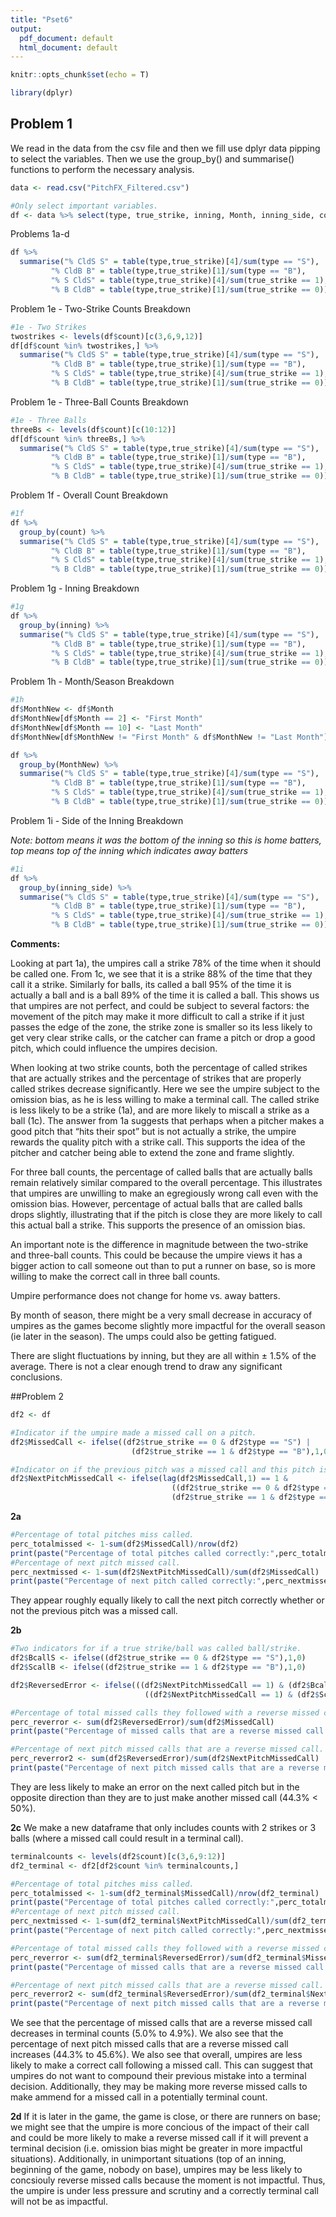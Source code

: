 ```yaml
---
title: "Pset6"
output:
  pdf_document: default
  html_document: default
---
```


```r
knitr::opts_chunk$set(echo = T)
```

```r
library(dplyr)
```

## Problem 1
We read in the data from the csv file and then we fill use dplyr data pipping to select the variables. Then we use the group_by() and summarise() functions to perform the necessary analysis.

```r
data <- read.csv("PitchFX_Filtered.csv")
```

```r
#Only select important variables.
df <- data %>% select(type, true_strike, inning, Month, inning_side, count)
```

Problems 1a-d
```r
df %>%
  summarise("% CldS S" = table(type,true_strike)[4]/sum(type == "S"),
         "% CldB B" = table(type,true_strike)[1]/sum(type == "B"),
         "% S CldS" = table(type,true_strike)[4]/sum(true_strike == 1),
         "% B CldB" = table(type,true_strike)[1]/sum(true_strike == 0))
```

Problem 1e - Two-Strike Counts Breakdown
```r
#1e - Two Strikes
twostrikes <- levels(df$count)[c(3,6,9,12)]
df[df$count %in% twostrikes,] %>%
  summarise("% CldS S" = table(type,true_strike)[4]/sum(type == "S"),
         "% CldB B" = table(type,true_strike)[1]/sum(type == "B"),
         "% S CldS" = table(type,true_strike)[4]/sum(true_strike == 1),
         "% B CldB" = table(type,true_strike)[1]/sum(true_strike == 0))
```

Problem 1e - Three-Ball Counts Breakdown
```r
#1e - Three Balls
threeBs <- levels(df$count)[c(10:12)]
df[df$count %in% threeBs,] %>%
  summarise("% CldS S" = table(type,true_strike)[4]/sum(type == "S"),
         "% CldB B" = table(type,true_strike)[1]/sum(type == "B"),
         "% S CldS" = table(type,true_strike)[4]/sum(true_strike == 1),
         "% B CldB" = table(type,true_strike)[1]/sum(true_strike == 0))
```

Problem 1f - Overall Count Breakdown
```r
#1f
df %>%
  group_by(count) %>%
  summarise("% CldS S" = table(type,true_strike)[4]/sum(type == "S"),
         "% CldB B" = table(type,true_strike)[1]/sum(type == "B"),
         "% S CldS" = table(type,true_strike)[4]/sum(true_strike == 1),
         "% B CldB" = table(type,true_strike)[1]/sum(true_strike == 0))
```

Problem 1g - Inning Breakdown
```r
#1g
df %>%
  group_by(inning) %>%
  summarise("% CldS S" = table(type,true_strike)[4]/sum(type == "S"),
         "% CldB B" = table(type,true_strike)[1]/sum(type == "B"),
         "% S CldS" = table(type,true_strike)[4]/sum(true_strike == 1),
         "% B CldB" = table(type,true_strike)[1]/sum(true_strike == 0))
```

Problem 1h - Month/Season Breakdown
```r
#1h
df$MonthNew <- df$Month
df$MonthNew[df$Month == 2] <- "First Month"
df$MonthNew[df$Month == 10] <- "Last Month"
df$MonthNew[df$MonthNew != "First Month" & df$MonthNew != "Last Month"] <- "Rest of Season"

df %>%
  group_by(MonthNew) %>%
  summarise("% CldS S" = table(type,true_strike)[4]/sum(type == "S"),
         "% CldB B" = table(type,true_strike)[1]/sum(type == "B"),
         "% S CldS" = table(type,true_strike)[4]/sum(true_strike == 1),
         "% B CldB" = table(type,true_strike)[1]/sum(true_strike == 0))
```

Problem 1i - Side of the Inning Breakdown

*Note: bottom means it was the bottom of the inning so this is home batters, top means top of the inning which indicates away batters*
```r
#1i
df %>%
  group_by(inning_side) %>%
  summarise("% CldS S" = table(type,true_strike)[4]/sum(type == "S"),
         "% CldB B" = table(type,true_strike)[1]/sum(type == "B"),
         "% S CldS" = table(type,true_strike)[4]/sum(true_strike == 1),
         "% B CldB" = table(type,true_strike)[1]/sum(true_strike == 0))
```

**Comments:**

Looking at part 1a), the umpires call a strike 78% of the time when it should be called one. From 1c, we see that it is a strike 88% of the time that they call it a strike. Similarly for balls, its called a ball 95% of the time it is actually a ball and is a ball 89% of the time it is called a ball. This shows us that umpires are not perfect, and could be subject to several factors: the movement of the pitch may make it more difficult to call a strike if it just passes the edge of the zone, the strike zone is smaller so its less likely to get very clear strike calls, or the catcher can frame a pitch or drop a good pitch, which could influence the umpires decision.

When looking at two strike counts, both the percentage of called strikes that are actually strikes and the percentage of strikes that are properly called strikes decrease significantly. Here we see the umpire subject to the omission bias, as he is less willing to make a terminal call. The called strike is less likely to be a strike (1a), and are more likely to miscall a strike as a ball (1c). The answer from 1a suggests that perhaps when a pitcher makes a good pitch that “hits their spot” but is not actually a strike, the umpire rewards the quality pitch with a strike call. This supports the idea of the pitcher and catcher being able to extend the zone and frame slightly. 

For three ball counts, the percentage of called balls that are actually balls remain relatively similar compared to the overall percentage. This illustrates that umpires are unwilling to make an egregiously wrong call even with the omission bias. However, percentage of actual balls that are called balls drops slightly, illustrating that if the pitch is close they are more likely to call this actual ball a strike. This supports the presence of an omission bias. 

An important note is the difference in magnitude between the two-strike and three-ball counts. This could be because the umpire views it has a bigger action to call someone out than to put a runner on base, so is more willing to make the correct call in three ball counts.

Umpire performance does not change for home vs. away batters. 

By month of season, there might be a very small decrease in accuracy of umpires as the games become slightly more impactful for the overall season (ie later in the season). The umps could also be getting fatigued.

There are slight fluctuations by inning, but they are all within ± 1.5% of the average. There is not a clear enough trend to draw any significant conclusions.


##Problem 2
```r
df2 <- df
```

```r
#Indicator if the umpire made a missed call on a pitch.
df2$MissedCall <- ifelse((df2$true_strike == 0 & df2$type == "S") |
                           (df2$true_strike == 1 & df2$type == "B"),1,0)

#Indicator on if the previous pitch was a missed call and this pitch is a missed call.
df2$NextPitchMissedCall <- ifelse(lag(df2$MissedCall,1) == 1 &
                                    ((df2$true_strike == 0 & df2$type == "S") |
                                    (df2$true_strike == 1 & df2$type == "B")),1,0)
```

**2a**
```r
#Percentage of total pitches miss called.
perc_totalmissed <- 1-sum(df2$MissedCall)/nrow(df2)
print(paste("Percentage of total pitches called correctly:",perc_totalmissed))
#Percentage of next pitch missed call.
perc_nextmissed <- 1-sum(df2$NextPitchMissedCall)/sum(df2$MissedCall)
print(paste("Percentage of next pitch called correctly:",perc_nextmissed))
```
They appear roughly equally likely to call the next pitch correctly whether or not the previous pitch was a missed call.

**2b**
```r
#Two indicators for if a true strike/ball was called ball/strike.
df2$BcallS <- ifelse((df2$true_strike == 0 & df2$type == "S"),1,0)
df2$ScallB <- ifelse((df2$true_strike == 1 & df2$type == "B"),1,0)
```

```r
df2$ReversedError <- ifelse(((df2$NextPitchMissedCall == 1) & (df2$BcallS == lag(df2$ScallB,1))) |
                              ((df2$NextPitchMissedCall == 1) & (df2$ScallB == lag(df2$BcallS,1))),1,0)
```

```r
#Percentage of total missed calls they followed with a reverse missed call.
perc_reverror <- sum(df2$ReversedError)/sum(df2$MissedCall)
print(paste("Percentage of missed calls that are a reverse missed call:",perc_reverror))

#Percentage of next pitch missed calls that are a reverse missed call.
perc_reverror2 <- sum(df2$ReversedError)/sum(df2$NextPitchMissedCall)
print(paste("Percentage of next pitch missed calls that are a reverse missed call:",perc_reverror2))
```
They are less likely to make an error on the next called pitch but in the opposite direction than they are to just make another missed call (44.3% < 50%).

**2c**
We make a new dataframe that only includes counts with 2 strikes or 3 balls (where a missed call could result in a terminal call).
```r
terminalcounts <- levels(df2$count)[c(3,6,9:12)]
df2_terminal <- df2[df2$count %in% terminalcounts,]
```

```r
#Percentage of total pitches miss called.
perc_totalmissed <- 1-sum(df2_terminal$MissedCall)/nrow(df2_terminal)
print(paste("Percentage of total pitches called correctly:",perc_totalmissed))
#Percentage of next pitch missed call.
perc_nextmissed <- 1-sum(df2_terminal$NextPitchMissedCall)/sum(df2_terminal$MissedCall)
print(paste("Percentage of next pitch called correctly:",perc_nextmissed))
```

```r
#Percentage of total missed calls they followed with a reverse missed call.
perc_reverror <- sum(df2_terminal$ReversedError)/sum(df2_terminal$MissedCall)
print(paste("Percentage of missed calls that are a reverse missed call:",perc_reverror))

#Percentage of next pitch missed calls that are a reverse missed call.
perc_reverror2 <- sum(df2_terminal$ReversedError)/sum(df2_terminal$NextPitchMissedCall)
print(paste("Percentage of next pitch missed calls that are a reverse missed call:",perc_reverror2))
```
We see that the percentage of missed calls that are a reverse missed call decreases in terminal counts (5.0% to 4.9%). We also see that the percentage of next pitch missed calls that are a reverse missed call increases (44.3% to 45.6%). We also see that overall, umpires are less likely to make a correct call following a missed call. This can suggest that umpires do not want to compound their previous mistake into a terminal decision. Additionally, they may be making more reverse missed calls to make ammend for a missed call in a potentially terminal count.

**2d**
If it is later in the game, the game is close, or there are runners on base; we might see that the umpire is more concious of the impact of their call and could be more likely to make a reverse missed call if it will prevent a terminal decision (i.e. omission bias might be greater in more impactful situations). Additionally, in unimportant situations (top of an inning, beginning of the game, nobody on base), umpires may be less likely to concsiouly reverse missed calls because the moment is not impactful. Thus, the umpire is under less pressure and scrutiny and a correctly terminal call will not be as impactful.
